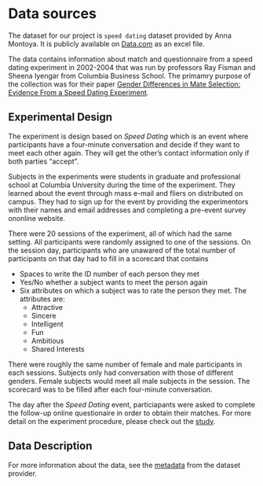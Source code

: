 # Data sources

The dataset for our project is `speed dating` dataset provided by Anna Montoya. It is publicly available on [Data.com](https://data.world/annavmontoya/speed-dating-experiment) as an excel file. 

The data contains information about match and questionnaire from a speed dating experiment in 2002-2004 that was run by professors Ray Fisman and Sheena Iyengar from Columbia Business School. The primamry purpose of the collection was for their paper [Gender Differences in Mate Selection: Evidence From a Speed Dating Experiment](https://faculty.chicagobooth.edu/emir.kamenica/documents/genderDifferences.pdf). 

## Experimental Design

The experiment is design based on *Speed Dating* which is an event where participants have a four-minute conversation and decide if they want to meet each other again. They will get the other's contact information only if both parties "accept".

Subjects in the experiments were students in graduate and professional school at Columbia University during the time of the experiment. They learned about the event through mass e-mail and fliers on distributed on campus. They had to sign up for the event by providing the experimentors with their names and email addresses and completing a pre-event survey ononline website. 

There were 20 sessions of the experiment, all of which had the same setting. All participants were randomly assigned to one of the sessions. On the session day, participants who are unawared of the total number of participants on that day had to fill in a scorecard that contains 

* Spaces to write the ID number of each person they met
* Yes/No whether a subject wants to meet the person again
* Six attributes on which a subject was to rate the person they met. The attributes are:
    * Attractive
    * Sincere
    * Intelligent
    * Fun
    * Ambitious
    * Shared Interests
    
There were roughly the same number of female and male participants in each sessions. Subjects only had conversation with those of different genders. Female subjects would meet all male subjects in the session. The scorecard was to be filled after each four-minute conversation.

The day after the *Speed Dating* event, particiapants were asked to complete the follow-up online questionaire in order to obtain their matches. For more detail on the experiment procedure, please check out the [study](https://faculty.chicagobooth.edu/emir.kamenica/documents/genderDifferences.pdf).


## Data Description

For more information about the data, see the [metadata](https://github.com/bojum/speeddating/blob/master/data/Speed%20Dating%20Data%20Key.doc?raw=true) from the dataset provider. 


